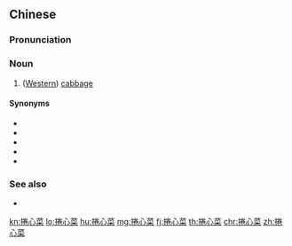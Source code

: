 {{also|卷心菜}}
==Chinese==
{{zh-forms|s=卷心菜|t2=卷心菜|lit=rolled heart vegetable}}

===Pronunciation===
{{zh-pron
|m=juǎnxīncài
|c=gyun2 sam1 coi3
|cat=n
}}

===Noun===
{{zh-noun}}

# ([[Western]]) [[cabbage]]

====Synonyms====
* {{zh-l|高麗菜}}
* {{zh-l|洋白菜}}
* {{zh-l|包心菜}}
* {{zh-l|甘藍}}
* {{zh-l|藍菜}}

===See also===
* {{zh-l|白菜}}

{{zh-cat|Vegetables}}

[[kn:捲心菜]]
[[lo:捲心菜]]
[[hu:捲心菜]]
[[mg:捲心菜]]
[[fj:捲心菜]]
[[th:捲心菜]]
[[chr:捲心菜]]
[[zh:捲心菜]]